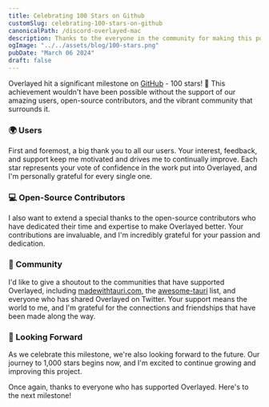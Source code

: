 ```yaml
---
title: Celebrating 100 Stars on Github 
customSlug: celebrating-100-stars-on-github
canonicalPath: /discord-overlayed-mac
description: Thanks to the everyone in the community for making this possible ❤️
ogImage: "../../assets/blog/100-stars.png"
pubDate: "March 06 2024"
draft: false
---
```


Overlayed hit a significant milestone on [GitHub](https://github.com/Hacksore/overlayed) - 100 stars! 🎉 This achievement wouldn't have been possible without the support of our amazing users, open-source contributors, and the vibrant community that surrounds it.

### 🌍 Users

First and foremost, a big thank you to all our users. Your interest, feedback, and support keep me motivated and drives me to continually improve. Each star represents your vote of confidence in the work put into Overlayed, and I'm personally grateful for every single one.

### 💻 Open-Source Contributors

I also want to extend a special thanks to the open-source contributors who have dedicated their time and expertise to make Overlayed better. Your contributions are invaluable, and I'm incredibly grateful for your passion and dedication.

### 🤝 Community

I'd like to give a shoutout to the communities that have supported Overlayed, including [madewithtauri.com](https://madewithtauri.com), the [awesome-tauri](https://github.com/tauri-apps/awesome-tauri) list, and everyone who has shared Overlayed on Twitter. Your support means the world to me, and I'm grateful for the connections and friendships that have been made along the way.

### 🔮 Looking Forward

As we celebrate this milestone, we're also looking forward to the future. Our journey to 1,000 stars begins now, and I'm excited to continue growing and improving this project.

Once again, thanks to everyone who has supported Overlayed. Here's to the next milestone!
